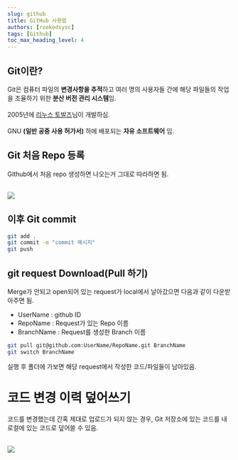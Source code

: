 ```yaml
---
slug: github
title: GitHub 사용법 
authors: [rookedsysc] 
tags: [Github]
toc_max_heading_level: 4
---
```



## Git이란?
Git은 컴퓨터 파일의 **변경사항을 추적**하고 여러 명의 사용자들 간에 해당 파일들의 작업을 조율하기 위한 **분산 버전 관리 시스템**임.<br></br>
2005년에 [리누스 토발즈](https://ko.wikipedia.org/wiki/%EB%A6%AC%EB%88%84%EC%8A%A4_%ED%86%A0%EB%A5%B4%EB%B0%9C%EC%8A%A4)님이 개발하심.<br></br>
GNU **(일반 공중 사용 허가서)** 하에 배포되는 **자유 소프트웨어** 임.

## Git 처음 Repo 등록
Github에서 처음 repo 생성하면 나오는거 그대로 따라하면 됨. <br></br>
<div style={{textAlign: "center"}}>
<img src={require("./img/github/repo_first_create.png").default} />
</div>


## 이후 Git commit

```bash
git add .
git commit -m "commit 메시지"
git push
```

## git request Download(Pull 하기)
Merge가 안되고 open되어 있는 request가 local에서 날아갔으면 다음과 같이 다운받아주면 됨.

- UserName : github ID
- RepoName : Request가 있는 Repo 이름
- BranchName : Request를 생성한 Branch 이름

```bash
git pull git@github.com:UserName/RepoName.git BranchName
git switch BranchName
```
실행 후 폴더에 가보면 해당 request에서 작성한 코드/파일들이 남아있음.

# 코드 변경 이력 덮어쓰기 
코드를 변경했는데 간혹 제대로 업로드가 되지 않는 경우, Git 저장소에 있는 코드를 내 로컬에 있는 코드로 덮어쓸 수 있음.<br></br>
<div style={{textAlign: "center"}}>
<img src={require("./img/github/repo_first_create.png").default} />
</div>
